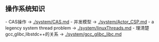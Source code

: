 == 操作系统知识 ==

- CAS操作 -> [[./system/CAS.md]]
- 并发模型 -> [[./system/Actor_CSP.md]]
- a legency system thread problem -> [[./system/linuxThreads.md]]
- 理清楚gcc,glibc,libstdc++的关系 -> [[./system/gcc_glibc_libc.md]]
